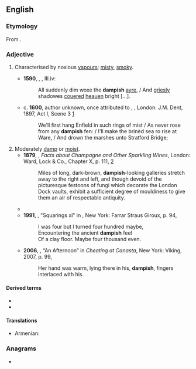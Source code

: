 ==English==

===Etymology===
From {{suffix|en|damp|ish}}.

===Adjective===
{{en-adj}}

# {{lb|en|obsolete}} Characterised by noxious [[vapour]]s; [[misty]], [[smoky]].
#* '''1590''', {{w|Edmund Spenser}}, ''{{w|The Faerie Queene}}'', III.iv:
#*: All suddenly dim woxe the '''dampish''' [[air|ayre]], / And [[grisly|griesly]] shadowes [[covered|couered]] [[heaven|heauen]] bright [...].
#* c. '''1600''', author unknown, once attributed to {{w|William Shakespeare}}, ''{{w|The Merry Devil of Edmonton}}'', London: J.M. Dent, 1897, Act I, Scene 3 [https://archive.org/details/merrydevilofedmo00fabe]
#*: We'll first hang Enfield in such rings of mist / As never rose from any '''dampish''' fen: / I'll make the brinèd sea ro rise at Ware, / And drown the marshes unto Stratford Bridge;
# Moderately [[damp]] or [[moist]].
#* '''1879''', {{w|Henry Vizetelly}}, ''Facts about Champagne and Other Sparkling Wines'', London: Ward, Lock & Co., Chapter X, p. 111, [https://archive.org/details/b21528317]
#*: Miles of long, dark-brown, '''dampish'''-looking galleries stretch away to the right and left, and though devoid of the picturesque festoons of fungi which decorate the London Dock vaults, exhibit a sufficient degree of mouldiness to give them an air of respectable antiquity.
#* {{quote-text|en|year=1938|author={{w|George Orwell}}|title={{w|Homage to Catalonia}}|chapter=6|url=http://www.gutenberg.net.au/ebooks02/0201111h.html|passage=I remember very clearly the feeling of sitting there reading it; the '''dampish''' clay of the trench bottom underneath me, the constant shifting of my legs out of the way as men hurried stopping down the trench, the crack-crack-crack of bullets a foot or two overhead.}}
#* '''1991''', {{w|Seamus Heaney}}, "Squarings xl" in ''{{w|Seeing Things}}'', New York: Farrar Straus Giroux, p. 94,
#*: I was four but I turned four hundred maybe,
#*: Encountering the ancient '''dampish''' feel
#*: Of a clay floor. Maybe four thousand even.
#* '''2006''', {{w|William Trevor}}, “An Afternoon” in ''Cheating at Canasta'', New York: Viking, 2007, p. 99,
#*: Her hand was warm, lying there in his, '''dampish''', fingers interlaced with his.

====Derived terms====
* {{l|en|dampishly}}
* {{l|en|dampishness}}

====Translations====
{{trans-top|moderately damp or moist}}
* Armenian: {{t+|hy|խոնավավուն}}
{{trans-mid}}
{{trans-bottom}}

===Anagrams===
* {{anagrams|en|a=adhimps|amphids|phasmid}}